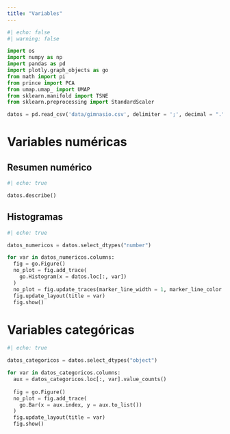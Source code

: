 ```yaml
---
title: "Variables"
---
```


```python
#| echo: false
#| warning: false

import os
import numpy as np
import pandas as pd
import plotly.graph_objects as go
from math import pi
from prince import PCA
from umap.umap_ import UMAP
from sklearn.manifold import TSNE
from sklearn.preprocessing import StandardScaler

datos = pd.read_csv('data/gimnasio.csv', delimiter = ';', decimal = ".")
```

# Variables numéricas

## Resumen numérico

```python
#| echo: true

datos.describe()
```

## Histogramas

```python
#| echo: true

datos_numericos = datos.select_dtypes("number")

for var in datos_numericos.columns:
  fig = go.Figure()
  no_plot = fig.add_trace(
    go.Histogram(x = datos.loc[:, var])
  )
  no_plot = fig.update_traces(marker_line_width = 1, marker_line_color = "white")
  fig.update_layout(title = var)
  fig.show()
```

# Variables categóricas

```python
#| echo: true

datos_categoricos = datos.select_dtypes("object")

for var in datos_categoricos.columns:
  aux = datos_categoricos.loc[:, var].value_counts()
  
  fig = go.Figure()
  no_plot = fig.add_trace(
    go.Bar(x = aux.index, y = aux.to_list())
  )
  fig.update_layout(title = var)
  fig.show()
```






